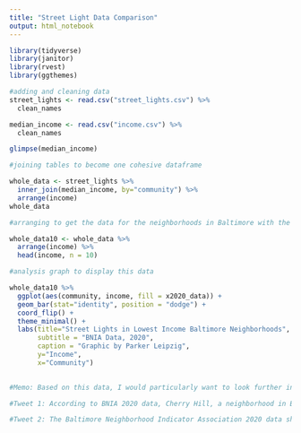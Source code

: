 ```yaml
---
title: "Street Light Data Comparison"
output: html_notebook
---
```


```r
library(tidyverse)
library(janitor)
library(rvest)
library(ggthemes)

```


```r
#adding and cleaning data
street_lights <- read.csv("street_lights.csv") %>% 
  clean_names

median_income <- read.csv("income.csv") %>% 
  clean_names

glimpse(median_income)

#joining tables to become one cohesive dataframe

whole_data <- street_lights %>% 
  inner_join(median_income, by="community") %>% 
  arrange(income)
whole_data

#arranging to get the data for the neighborhoods in Baltimore with the top 10 lowest median income

whole_data10 <- whole_data %>% 
  arrange(income) %>% 
  head(income, n = 10)

#analysis graph to display this data

whole_data10 %>% 
  ggplot(aes(community, income, fill = x2020_data)) +
  geom_bar(stat="identity", position = "dodge") +
  coord_flip() +
  theme_minimal() +
  labs(title="Street Lights in Lowest Income Baltimore Neighborhoods",
       subtitle = "BNIA Data, 2020",
       caption = "Graphic by Parker Leipzig",
       y="Income",
       x="Community")
  
```

```r
#Memo: Based on this data, I would particularly want to look further into the neighborhoods Cherry Hill, Brooklyn/Curtis Bay/Hawkins Point and Upton/Druid Heights. Not only are these in the top ten lowest income neighborhoods in Baltimore according to BNIA 2020 data, but they are also the three neighborhoods with the least amount of street lights per 1,000 residents, falling around 20 or less street lights per 1,000 residents. I would talk to the Department of Public Works and Transportation about why these areas have the least amount of street lights, if they have gotten any calls or complaints from residents and whether any solution will be introduced or not. I would also reach out to the councilmember for the districts that encompass these three neighborhoods, present my data and the findings and ask why these neighborhoods had such an inequality for a basic necessity like street lights that could help people get home safer. Most importantly, I would canvass the neighborhoods and see where the street lights that are in these scarce neighborhoods are concentrated and ask residents if they think this is an issue or not. 

#Tweet 1: According to BNIA 2020 data, Cherry Hill, a neighborhood in Baltimore that earns a median of about $23,000 has less than 10 street lights per 1,000 residents. Cherry Hill natives, is this an important issue to you?

#Tweet 2: The Baltimore Neighborhood Indicator Association 2020 data shows that Baltimore neighborhoods with the lowest income are also the ones with the least amount of street lights per 1,000 residents.


```